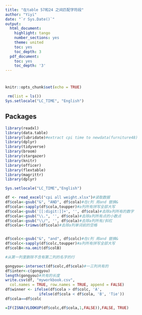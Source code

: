 ```yaml
---
title: "在table 57和24 之间匹配字符段"
author: "Yiyi"
date: "`r Sys.Date()`"
output:
  html_document:
    highlight: tango
    number_sections: yes
    theme: united
    toc: yes
    toc_depth: 3
  pdf_document:
    toc: yes
    toc_depth: '3'
---
```

# 
```r
knitr::opts_chunk$set(echo = TRUE)
```

```r
 rm(list = ls())
Sys.setlocale("LC_TIME", "English")
```
## Packages
```r
library(readxl)
library(data.table)
library(lubridate)#extract cpi time to newdata(furniture48)
library(dplyr) 
library(tidyverse) 
library(broom)
library(stargazer)
library(knitr)
library(officer)
library(flextable)
library(magrittr)
library(dplyr)

```

```r
Sys.setlocale("LC_TIME","English")

df <- read_excel("cpi all weight.xlsx")#读取数据
df$cola<-gsub("&", "AND", df$cola)#在c列 用and 替换&
df$cola<-sapply(df$cola,toupper)#a列所有拼写全部大写
df$cola<-gsub('[[:digit:]]+', '', df$cola)#去除a列所有的数字
df$cola<-gsub("\\.", '', df$cola)#去除a列所有点的小数点
df$cola<-gsub("\\/", '', df$cola)#去除a列所有/斜杠
df$cola<-trimws(df$cola)#去除a列单词前的空格


df$colc<-gsub("&", "and", df$colc)#在c列 用and 替换&
df$colc<-sapply(df$colc,toupper)#a列所有拼写全部大写
df$colB<-na.omit(df$colB)

#从第一列里删除不含有第二列的名字的行

gongyou<-intersect(df$colc,df$cola)#一三列共有的
df$inter<-c(gongyou)
length(gongyou)#共有的长度
write.csv(df, "myworkbook.csv", 
  col.names = TRUE, row.names = TRUE, append = FALSE)
df$winner <- ifelse(df$cola > df$colc, 'A',
               ifelse(df$cola < df$cola, 'B', 'Tie'))
df$cola==df$colc

=IF(ISNA(VLOOKUP(df$colc,df$cola,1,FALSE)),FALSE, TRUE)

```


